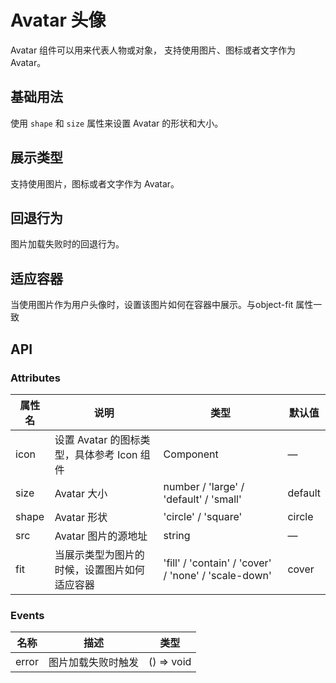 # Avatar 头像


Avatar 组件可以用来代表人物或对象， 支持使用图片、图标或者文字作为 Avatar。

## 基础用法

使用 `shape` 和 `size` 属性来设置 Avatar 的形状和大小。

<CodeBlock name="avatarBasic">
  <AvatarBasic />
</CodeBlock>

## 展示类型

支持使用图片，图标或者文字作为 Avatar。

<CodeBlock name="avatarType">
  <AvatarType />
</CodeBlock>

## 回退行为

图片加载失败时的回退行为。

<CodeBlock name="avatarError">
  <AvatarError />
</CodeBlock>

## 适应容器

当使用图片作为用户头像时，设置该图片如何在容器中展示。与object-fit 属性一致

<CodeBlock name="avatarFit">
  <AvatarFit />
</CodeBlock>

## API

### Attributes

| 属性名 | 说明                                         | 类型                                                 | 默认值  |
| ------ | -------------------------------------------- | ---------------------------------------------------- | ------- |
| icon   | 设置 Avatar 的图标类型，具体参考 Icon 组件   | Component                                            | —       |
| size   | Avatar 大小                                  | number / 'large' / 'default' / 'small'               | default |
| shape  | Avatar 形状                                  | 'circle' / 'square'                                  | circle  |
| src    | Avatar 图片的源地址                          | string                                               | —       |
| fit    | 当展示类型为图片的时候，设置图片如何适应容器 | 'fill' / 'contain' / 'cover' / 'none' / 'scale-down' | cover   |

### Events

| 名称  | 描述               | 类型       |
| ----- | ------------------ | ---------- |
| error | 图片加载失败时触发 | () => void |